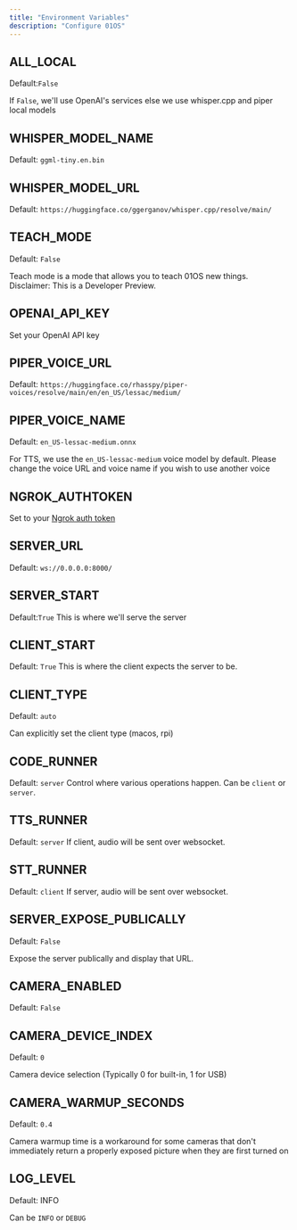```yaml
---
title: "Environment Variables"
description: "Configure 01OS"
---
```


## ALL_LOCAL

Default:`False`

If `False`, we'll use OpenAI's services else we use whisper.cpp and piper local models

## WHISPER_MODEL_NAME

Default: `ggml-tiny.en.bin`

## WHISPER_MODEL_URL

Default: `https://huggingface.co/ggerganov/whisper.cpp/resolve/main/`

## TEACH_MODE

Default: `False`

Teach mode is a mode that allows you to teach 01OS new things. Disclaimer: This is a Developer Preview. 

## OPENAI_API_KEY

Set your OpenAI API key

## PIPER_VOICE_URL

Default: `https://huggingface.co/rhasspy/piper-voices/resolve/main/en/en_US/lessac/medium/`

## PIPER_VOICE_NAME

Default: `en_US-lessac-medium.onnx`

For TTS, we use the `en_US-lessac-medium` voice model by default. Please change the voice URL and voice name if you wish to use another voice

## NGROK_AUTHTOKEN

Set to your [Ngrok auth token](https://dashboard.ngrok.com/get-started/your-authtoken)

## SERVER_URL

Default: `ws://0.0.0.0:8000/`

## SERVER_START

Default:`True`
This is where we'll serve the server

## CLIENT_START

Default: `True`
This is where the client expects the server to be.

## CLIENT_TYPE

Default: `auto`

Can explicitly set the client type (macos, rpi)

## CODE_RUNNER

Default: `server`
Control where various operations happen. Can be `client` or `server`.

## TTS_RUNNER

Default: `server`
If client, audio will be sent over websocket.

## STT_RUNNER

Default: `client`
If server, audio will be sent over websocket.

## SERVER_EXPOSE_PUBLICALLY

Default: `False`

Expose the server publically and display that URL.

## CAMERA_ENABLED

Default: `False`

## CAMERA_DEVICE_INDEX

Default: `0`

Camera device selection (Typically 0 for built-in, 1 for USB)

## CAMERA_WARMUP_SECONDS

Default: `0.4`

Camera warmup time is a workaround for some cameras that don't immediately return a properly exposed picture when they are first turned on

## LOG_LEVEL

Default: INFO

Can be `INFO` or `DEBUG`
